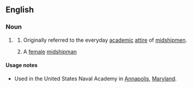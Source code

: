 {{also|wùbà}}
==English==

===Noun===
{{en-noun|~}}

# {{lb|en|US|Navy}} {{acronym of|en|[[working|Working]] [[uniform|Uniform]], [[blue|Blue]] [[alpha|Alpha]]|dot=:}}
## Originally referred to the everyday [[academic]] [[attire]] of [[midshipmen]].
## {{lb|en|derogatory}} A [[female]] [[midshipman]]

====Usage notes====
* Used in the United States Naval Academy in [[Annapolis]], [[Maryland]].